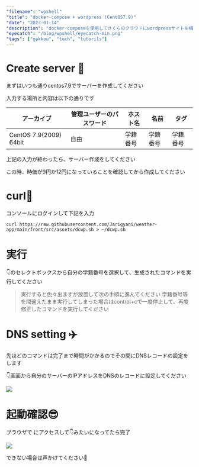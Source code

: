```yaml
---
"filename": "wpshell"
"title": "docker-compose + wordpress (CentOS7.9)"
"date": "2023-01-14"
"description": "docker-composeを使用してさくらのクラウドにwordpressサイトを構築する手順書です"
"eyecatch": "/blog/wpshell/eyecatch-min.png"
"tags": ["gakkou", "tech", "tutorils"]
---
```



# Create server 🍭
まずはいつも通りcentos7.9でサーバーを作成してください

入力する場所と内容は以下の通りです

|アーカイブ|管理ユーザーのパスワード|ホスト名|名前|タグ|
| - | - | - | - | - |
|CentOS 7.9(2009) 64bit|自由|学籍番号|学籍番号|学籍番号|

上記の入力が終わったら、サーバー作成をしてください

この時、時価が9円か12円になっていることを確認してから作成してください

# curl🐶
コンソールにログインして下記を入力

``` shell
curl https://raw.githubusercontent.com/Jarigyani/weather-app/main/front/src/assets/dcwp.sh > ~/dcwp.sh
```

# 実行

👇のセレクトボックスから自分の学籍番号を選択して、生成されたコマンドを実行してください

<Wpshell />

> 実行すると色々出ますが放置して次の手順に進んでください
> 学籍番号等を間違えたまま実行してしまった場合はcontrol+cで一度停止して、再度修正したコマンドを実行してください

# DNS setting ✈️
先ほどのコマンドは完了まで時間がかかるのでその間にDNSレコードの設定をします

👇画面から自分のサーバーのIPアドレスをDNSのレコードに設定してください

![](/blog/wpshell/1-min.png)


# 起動確認😎
ブラウザで <Wpshell2 /> にアクセスして👇みたいになってたら完了

![](/blog/wpshell/2-min.png)

できない場合は声かけてください🙏

